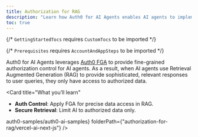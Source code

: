 ```yaml
---
title: Authorization for RAG
description: "Learn how Auth0 for AI Agents enables AI agents to implement fine-grained authorization for Retrieval Augmented Generation (RAG)."
toc: true
---
```



{/* `GettingStartedTocs` requires `CustomTocs` to be imported */}

{/* `Prerequisites` requires `AccountAndAppSteps` to be imported */}


Auth0 for AI Agents leverages [Auth0 FGA](https://auth0.com/fine-grained-authorization) to provide fine-grained authorization control for AI agents. As a result, when AI agents use Retrieval Augmented Generation (RAG) to provide sophisticated, relevant responses to user queries, they only have access to authorized data.

<Card
  title="What you’ll learn"
>
  - **Auth Control**: Apply FGA for precise data access in RAG.
  - **Secure Retrieval**: Limit AI to authorized data only.
</Card>

<Prerequisites />

<Tabs>
  <Tab
    title="Next.js"
    icon="https://mintlify-assets.b-cdn.net/auth0/vercel.svg"
  >
    <UsingAI
      repository={<a href="https://github.com/auth0-samples/auth0-ai-samples.git" target="_blank" rel="noreferrer" className="link">auth0-samples/auth0-ai-samples</a>}
      folderPath={"authorization-for-rag/vercel-ai-next-js"}
      />
    <VercelNextjsAuthForRag />
  </Tab>
</Tabs>

<Panel>
  <GettingStartedTocs
    sections={[
      {
        title: "SDKs",
        links: [
          { label: "Auth0-AI / AI SDK", href: "https://www.npmjs.com/package/@auth0/ai-vercel" },
          { label: "NextJS-Auth0", href: "https://github.com/auth0/nextjs-auth0" }
        ]
      },
      {
        title: "GitHub Samples",
        links: [
          { label: "AI SDK + NextJS", href: "https://github.com/auth0-samples/auth0-ai-samples/tree/main/authorization-for-rag/vercel-ai-next-js" },
        ]
      },
      {
        title: "Learn more",
        links: [
          { label: "Auth0 FGA Documentation", href: "https://docs.fga.dev/" },
          { label: "Auth0 FGA Getting Started", href: "https://docs.fga.dev/getting-started" },
          { label: "OpenFGA Documentation", href: "https://openfga.dev/" }
        ]
      }
    ]}
  />
</Panel>
